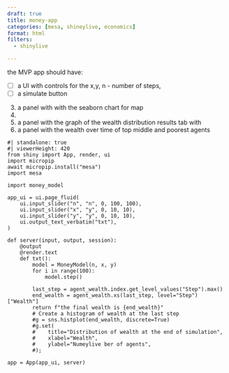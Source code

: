 ```yaml
---
draft: true
title: money-app
categories: [mesa, shineylive, economics]
format: html
filters:
  - shinylive

---
```


the MVP app should have:

- [ ] a UI with controls for the x,y, n - number of steps, 
- [ ] a simulate button

3. a panel with with the seaborn chart for map
4. 
3. a panel with the graph of the wealth distribution results tab with
3. a panel with the wealth over time of top middle and poorest agents 


```shinylive-python
#| standalone: true
#| viewerHeight: 420
from shiny import App, render, ui
import micropip
await micropip.install("mesa")
import mesa

import money_model

app_ui = ui.page_fluid(
    ui.input_slider("n", "n", 0, 100, 100),
    ui.input_slider("x", "y", 0, 10, 10),
    ui.input_slider("y", "y", 0, 10, 10),
    ui.output_text_verbatim("txt"),
)

def server(input, output, session):
    @output
    @render.text    
    def txt():
        model = MoneyModel(n, x, y)
        for i in range(100):
            model.step()

        last_step = agent_wealth.index.get_level_values("Step").max()
        end_wealth = agent_wealth.xs(last_step, level="Step")["Wealth"]
        return f"the final wealth is {end_wealth}"
        # Create a histogram of wealth at the last step
        #g = sns.histplot(end_wealth, discrete=True)
        #g.set(
        #    title="Distribution of wealth at the end of simulation",
        #    xlabel="Wealth",
        #    ylabel="Numeylive ber of agents",
        #);

app = App(app_ui, server)

```